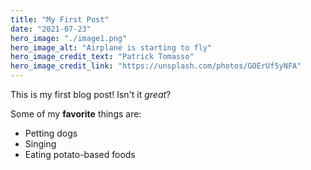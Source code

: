 ```yaml
---
title: "My First Post"
date: "2021-07-23"
hero_image: "./image1.png"
hero_image_alt: "Airplane is starting to fly"
hero_image_credit_text: "Patrick Tomasso"
hero_image_credit_link: "https://unsplash.com/photos/GOErUf5yNFA"
---
```


This is my first blog post! Isn't it _great_?

Some of my **favorite** things are:

- Petting dogs
- Singing
- Eating potato-based foods

